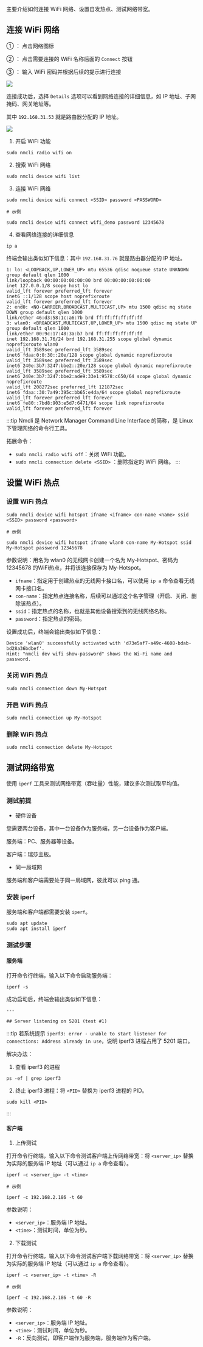 主要介绍如何连接 WiFi 网络、设置自发热点、测试网络带宽。

## 连接 WiFi 网络

<Tabs queryString="web-mode">

<TabItem value="图形界面">

① ： 点击网络图标

② ： 点击需要连接的 WiFi 名称后面的 `Connect` 按钮

③ ： 输入 WiFi 密码并根据后续的提示进行连接

<div style={{ textAlign: "center" }}>
  <img
    src="/img/common/tools/radxa-os/wifi-connect-01.webp"
    style={{ width: "100%", maxWidth: "1200px" }}
  />
</div>

连接成功后，选择 `Details` 选项可以看到网络连接的详细信息，如 IP 地址、子网掩码、网关地址等。

其中 `192.168.31.53` 就是路由器分配的 IP 地址。

<div style={{ textAlign: "center" }}>
  <img
    src="/img/common/tools/radxa-os/wifi-connect-02.webp"
    style={{ width: "100%", maxWidth: "1200px" }}
  />
</div>

</TabItem>

<TabItem value="命令行模式">

1. 开启 WiFi 功能

<NewCodeBlock tip="radxa@device$" type="device">

```
sudo nmcli radio wifi on
```

</NewCodeBlock>

2. 搜索 WiFi 网络

<NewCodeBlock tip="radxa@device$" type="device">

```
sudo nmcli device wifi list
```

</NewCodeBlock>

3. 连接 WiFi 网络

<NewCodeBlock tip="radxa@device$" type="device">

```
sudo nmcli device wifi connect <SSID> password <PASSWORD>

# 示例

sudo nmcli device wifi connect wifi_demo password 12345678
```

</NewCodeBlock>

4. 查看网络连接的详细信息

<NewCodeBlock tip="radxa@device$" type="device">

```
ip a
```

</NewCodeBlock>

终端会输出类似如下信息：其中 `192.168.31.76` 就是路由器分配的 IP 地址。

```
1: lo: <LOOPBACK,UP,LOWER_UP> mtu 65536 qdisc noqueue state UNKNOWN group default qlen 1000
link/loopback 00:00:00:00:00:00 brd 00:00:00:00:00:00
inet 127.0.0.1/8 scope host lo
valid_lft forever preferred_lft forever
inet6 ::1/128 scope host noprefixroute
valid_lft forever preferred_lft forever
2: end0: <NO-CARRIER,BROADCAST,MULTICAST,UP> mtu 1500 qdisc mq state DOWN group default qlen 1000
link/ether 46:d3:58:1c:a6:7b brd ff:ff:ff:ff:ff:ff
3: wlan0: <BROADCAST,MULTICAST,UP,LOWER_UP> mtu 1500 qdisc mq state UP group default qlen 1000
link/ether 00:9c:17:48:3a:b7 brd ff:ff:ff:ff:ff:ff
inet 192.168.31.76/24 brd 192.168.31.255 scope global dynamic noprefixroute wlan0
valid_lft 3589sec preferred_lft 3589sec
inet6 fdaa:0:0:30::20e/128 scope global dynamic noprefixroute
valid_lft 3589sec preferred_lft 3589sec
inet6 240e:3b7:3247:bbe2::20e/128 scope global dynamic noprefixroute
valid_lft 3589sec preferred_lft 3589sec
inet6 240e:3b7:3247:bbe2:ade9:33e1:9578:c650/64 scope global dynamic noprefixroute
valid_lft 208272sec preferred_lft 121872sec
inet6 fdaa::30:7a49:395c:bb65:e4da/64 scope global noprefixroute
valid_lft forever preferred_lft forever
inet6 fe80::7bd8:903:e5d7:6471/64 scope link noprefixroute
valid_lft forever preferred_lft forever
```

:::tip
Nmcli 是 Network Manager Command Line Interface 的简称，是 Linux 下管理网络的命令行工具。

拓展命令：

- `sudo nmcli radio wifi off`：关闭 WiFi 功能。
- `sudo nmcli connection delete <SSID>` ：删除指定的 WiFi 网络。
  :::

</TabItem>

</Tabs>

## 设置 WiFi 热点

### 设置 WiFi 热点

<NewCodeBlock tip="radxa@device$" type="device">

```
sudo nmcli device wifi hotspot ifname <ifname> con-name <name> ssid <SSID> password <password>

# 示例

sudo nmcli device wifi hotspot ifname wlan0 con-name My-Hotspot ssid My-Hotspot password 12345678
```

</NewCodeBlock>

参数说明：用名为 wlan0 的无线网卡创建一个名为 My-Hotspot、密码为 12345678 的WiFi热点，并将该连接保存为 My-Hotspot。

- `ifname`：指定用于创建热点的无线网卡接口名，可以使用 `ip a` 命令查看无线网卡接口名。
- `con-name`：指定热点连接名称，后续可以通过这个名字管理（开启、关闭、删除该热点）。
- `ssid`：指定热点的名称，也就是其他设备搜索到的无线网络名称。
- `password`：指定热点的密码。

设置成功后，终端会输出类似如下信息：

```
Device 'wlan0' successfully activated with 'd73e5af7-a49c-4608-bdab-bd28a36bdbef'.
Hint: "nmcli dev wifi show-password" shows the Wi-Fi name and password.
```

### 关闭 WiFi 热点

<NewCodeBlock tip="radxa@device$" type="device">

```
sudo nmcli connection down My-Hotspot
```

</NewCodeBlock>

### 开启 WiFi 热点

<NewCodeBlock tip="radxa@device$" type="device">

```
sudo nmcli connection up My-Hotspot
```

</NewCodeBlock>

### 删除 WiFi 热点

<NewCodeBlock tip="radxa@device$" type="device">

```
sudo nmcli connection delete My-Hotspot
```

</NewCodeBlock>

## 测试网络带宽

使用 `iperf` 工具来测试网络带宽（吞吐量）性能，建议多次测试取平均值。

### 测试前提

- 硬件设备

您需要两台设备，其中一台设备作为服务端，另一台设备作为客户端。

服务端：PC、服务器等设备。

客户端：瑞莎主板。

- 同一局域网

服务端和客户端需要处于同一局域网，彼此可以 ping 通。

### 安装 iperf

服务端和客户端都需要安装 `iperf`。

<NewCodeBlock tip="radxa@device$ & Linux$" type="device">

```
sudo apt update
sudo apt install iperf
```

</NewCodeBlock>

### 测试步骤

#### 服务端

打开命令行终端，输入以下命令启动服务端：

<NewCodeBlock tip="Linux" type="host">

```
iperf -s
```

</NewCodeBlock>

成功启动后，终端会输出类似如下信息：

```
---

## Server listening on 5201 (test #1)
```

:::tip
若系统提示 `iperf3: error - unable to start listener for connections: Address already in use`，说明 iperf3 进程占用了 5201 端口。

解决办法：

1. 查看 iperf3 的进程

<NewCodeBlock tip="Linux$" type="host">

```
ps -ef | grep iperf3
```

</NewCodeBlock>

2. 终止 iperf3 进程：将 `<PID>` 替换为 iperf3 进程的 PID。

<NewCodeBlock tip="Linux$" type="host">

```
sudo kill <PID>
```

</NewCodeBlock>
:::

#### 客户端

1. 上传测试

打开命令行终端，输入以下命令测试客户端上传网络带宽：将 `<server_ip>` 替换为实际的服务端 IP 地址（可以通过 `ip a` 命令查看）。

<NewCodeBlock tip="radxa@device$" type="device">

```
iperf -c <server_ip> -t <time>

# 示例

iperf -c 192.168.2.186 -t 60
```

</NewCodeBlock>

参数说明：

- `<server_ip>`：服务端 IP 地址。
- `<time>`：测试时间，单位为秒。

2. 下载测试

打开命令行终端，输入以下命令测试客户端下载网络带宽：将 `<server_ip>` 替换为实际的服务端 IP 地址（可以通过 `ip a` 命令查看）。

<NewCodeBlock tip="radxa@device$" type="device">

```
iperf -c <server_ip> -t <time> -R

# 示例

iperf -c 192.168.2.186 -t 60 -R
```

</NewCodeBlock>

参数说明：

- `<server_ip>`：服务端 IP 地址。
- `<time>`：测试时间，单位为秒。
- `-R`：反向测试，即客户端作为服务端，服务端作为客户端。
